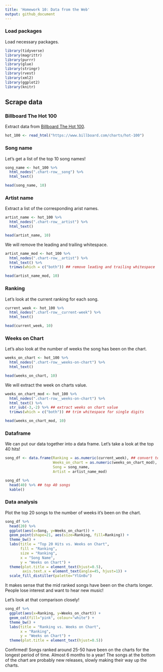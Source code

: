 ```yaml
---
title: 'Homework 10: Data from the Web'
output: github_document
---
```


### Load packages

Load necessary packages.

```r
library(tidyverse)
library(magrittr)
library(purrr)
library(glue)
library(stringr)
library(rvest)
library(xml2)
library(ggplot2)
library(knitr)
```

## Scrape data

### Billboard The Hot 100

Extract data from [Billboard The Hot 100](https://www.billboard.com/charts/hot-100). 

```r
hot_100 <- read_html("https://www.billboard.com/charts/hot-100")
```

### Song name

Let's get a list of the top 10 song names!

```r
song_name <- hot_100 %>% 
  html_nodes(".chart-row__song") %>% 
  html_text()

head(song_name, 10)
```

### Artist name

Extract a list of the corresponding arist names.

```r
artist_name <- hot_100 %>% 
  html_nodes(".chart-row__artist") %>% 
  html_text()

head(artist_name, 10)
```

We will remove the leading and trailing whitespace.

```r
artist_name_mod <- hot_100 %>% 
  html_nodes(".chart-row__artist") %>% 
  html_text() %>% 
  trimws(which = c("both")) ## remove leading and trailing whitespace

head(artist_name_mod, 10)
```

### Ranking

Let's look at the current ranking for each song.

```r
current_week <- hot_100 %>% 
  html_nodes(".chart-row__current-week") %>% 
  html_text()

head(current_week, 10)
```

### Weeks on Chart

Let's also look at the number of weeks the song has been on the chart.

```r
weeks_on_chart <- hot_100 %>% 
  html_nodes(".chart-row__weeks-on-chart") %>% 
  html_text()

head(weeks_on_chart, 10)
```

We will extract the week on charts value.

```r
weeks_on_chart_mod <- hot_100 %>% 
  html_nodes(".chart-row__weeks-on-chart") %>% 
  html_text() %>% 
  str_sub(-3,-2) %>% ## extract weeks on chart value
  trimws(which = c("both")) ## trim whitespace for single digits

head(weeks_on_chart_mod, 10)
```

### Dataframe

We can put our data together into a data frame. Let's take a look at the top 40 hits!

```r
song_df <- data.frame(Ranking = as.numeric(current_week), ## convert to numeric
                      Weeks_on_chart = as.numeric(weeks_on_chart_mod), ## convert to numeric
                      Song = song_name,
                      Artist = artist_name_mod)

song_df %>% 
  head(40) %>% ## top 40 songs
  kable()
```


### Data analysis

Plot the top 20 songs to the number of weeks it's been on the chart.

```r
song_df %>% 
  head(20) %>% 
  ggplot(aes(x=Song, y=Weeks_on_chart)) +
  geom_point(shape=21, aes(size=Ranking, fill=Ranking)) +
  theme_bw() +
  labs(title = "Top 20 Hits vs. Weeks on Chart",
       fill = "Ranking",
       size = "Ranking",
       x = "Song Name",
       y = "Weeks on Chart") +
  theme(plot.title = element_text(hjust=0.5),
        axis.text.x = element_text(angle=45, hjust=1)) +
  scale_fill_distiller(palette="YlGnBu")
```

It makes sense that the mid ranked songs have been on the charts longer. People lose interest and want to hear new music!

Let's look at that comparison closely!

```r
song_df %>% 
  ggplot(aes(x=Ranking, y=Weeks_on_chart)) +
  geom_col(fill="pink", colour="white") +
  theme_bw() +
  labs(title = "Ranking vs. Weeks on Chart",
       x = "Ranking",
       y = "Weeks on Chart") +
  theme(plot.title = element_text(hjust=0.5))

```

Confirmed! Songs ranked around 25-50 have been on the charts for the longest period of time. Almost 6 months to a year! The songs at the bottom of the chart are probably new releases, slowly making their way up the charts.




